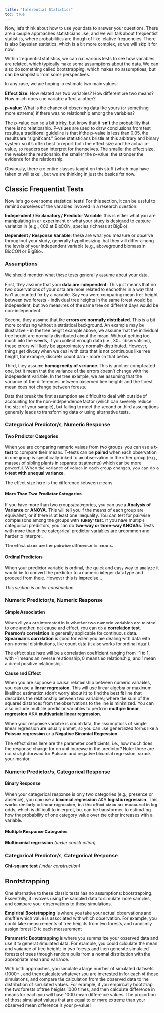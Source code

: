 ```yaml
---
title: "Inferential Statistics"
toc: true
---
```


Now, let's think about how to use your data to answer your questions. There are a couple approaches statisticians use, and we will talk about frequentist statistics, where probabilities are though of like relative frequencies. There is also Bayesian statistics, which is a bit more complex, so we will skip it for now.

Within frequentist statistics, we can run various tests to see how variables are related, which typically make some assumptions about the data. We can also do something called bootstrapping, which makes no assumptions, but can be simplistic from some perspectives.

In any case, we are hoping to estimate two main values:

**Effect Size**: How related are two variables? How different are two means? How much does one variable affect another?

**p-value**: What is the chance of observing data like yours (or something more extreme) if there was no relationship among the variables?

The p-value can be a bit tricky, but know that it **isn't** the probability that there is no relationship. P-values are used to draw conclusions from test results, a traditional guideline is that if the p-value is less than 0.05, the results are "significant." Some statisticians bristle at this arbitrary and binary system, so it's often best to report both the effect size and the actual p-value, so readers can interpret for themselves. The smaller the effect size, the weaker the relationship, the smaller the p-value, the stronger the evidence for the relationship.

Obviously, there are entire classes taught on this stuff (which may have taken or will take!), but we are thinking in just the basics for now.

## Classic Frequentist Tests

Now let's go over some statistical tests! For this section, it can be useful to remind ourselves of the variables involved in a research question:

**Independent / Explanatory / Predictor Variable**: this is either what you are manipulating in an experiment or what your study is designed to capture variation in (e.g., C02 at BioCON, species richness at BigBio).

**Dependent / Response Variable**: these are what you measure or observe throughout your study, generally hypothesizing that they will differ among the levels of your independent variable (e.g., aboveground biomass in BioCON or BigBio).

### Assumptions

We should mention what these tests generally assume about your data.

First, they assume that your **data are independent**. This just means that no two observations of your data are more related to eachother in a way that isn't accounted for by a variable. Say you were comparing mean tree height between two forests - individual tree heights in the same forest would be independent, but two measures of the same tree on different days would be non-independent.

Second, they assume that the **errors are normally distributed**. This is a bit more confusing without a statistical background. An example may be illustrative - in the tree height example above, we assume that the individual tree height are normally distributed about the mean. Without getting too much into the weeds, if you collect enough data (i.e., 30+ observations), these errors will likely be approximately normally distributed. However, things get divcey when we deal with data that is not continuous like tree height, for example, discrete count data - more on that below.

Third, they assume **homogeneity of variance**. This is another complicated one, but it mean that the variance of the errors doesn't change with the independent variable. In the tree example, we are assuming that the variance of the differences between observed tree heights and the forest mean does not change between forests.

Data that break the first assumption are difficult to deal with outside of accounting for the non-independence factor (which can severely reduce the size of your sample), but failing to meet the second or third assumptions generally leads to transforming data or using alternative tests.

### Categorical Predictor/s, Numeric Response

#### Two Predictor Categories

When you are comparing numeric values from two groups, you can use a **t-test** to compare their means. T-tests can be **paired** when each observation in one group is specifically linked to an observation in the other group (e.g., masses of sibling plants in separate treatments) which can be more powerful. When the variance of values in each group changes, you can do a **t-test with unequal variance**.

The effect size here is the difference between means.

#### More Than Two Predictor Categories

If you have more than two groups/categories, you can use a **Analysis of Variance** or **ANOVA**. This will tell you if the means of each group are equivalent, or if there is at least one inequality. You can test for pairwise comparisons among the groups with **Tukey' test**. If you have multiple categorical predictors, you can do **two-way or three-way ANOVAs**. Tests with more than three categorical predictor variables are uncommon and harder to interpret.

The effect sizes are the pairwise difference in means.

#### Ordinal Predictors

When your predictor variable is ordinal, the quick and easy way to analyze it would be to convert the predictor to a numeric integer data type and proceed from there. However this is imprecise...

*This section is under construction*

### Numeric Predictor/s, Numeric Response

#### Simple Association

When all you are interested in is whether two numeric variables are related to one another, not cause and effect, you can do a **correlation test**. **Pearson's correlation** is generally applicable for continuous data. **Spearman's correlation** is good for when you are dealing with data with non-normal distributions, like count data (it also works for ordinal data!).

The effect size here will be a correlation coefficient ranging from -1 to 1, with -1 means an inverse relationship, 0 means no relationship, and 1 mean a direct positive relationship.

**Cause and Effect**

When you are suppose a causal relationship between numeric variables, you can use a **linear regression**. This will use linear algebra or maximum likelihod estimation (don't worry about it) to find the best fit line that describes the relationship between two variables; where the sum of the squared distances from the observations to the line is minimized. You can also include multiple predictor variables to perform **multiple linear regression** AKA **multivariate linear regression**.

When your response variable is count data, the assumptions of simple linear regression are usually unmet, so you can use generalized forms like a **Poisson regression** or a **Negative Binomial Regression**.

The effect sizes here are the parameter coefficients, i.e., how much does the response change for on unit increase in the predictor? Note: these are not straightforward for Poisson and negative binomial regression, so ask your mentor.

### Numeric Predictor/s, Categorical Response

#### Binary Response

When your categorical response is only two categories (e.g., presence or absence), you can use a **binomial regression** AKA **logistic regression**. This works similarly to linear regression, but the effect sizes are measured in log odds, which is difficult to interpret, but can be transformed to estimating how the probability of one category value over the other increases with a variable.

#### Multiple Response Categories

**Multinomial regression** *(under construction)*

### Categorical Predictor/s, Categorical Response

**Chi-square test** *(under construction)*

## Bootstrapping

One alternative to these classic tests has no assumptions: bootstrapping. Essentially, it involves using the sampled data to simulate more samples, and compare your observations to those simulations.

**Empirical Bootstrapping** is where you take your actual observations and shuffle which value is associated with which observation. For example, you could take measurements of tree heights from two forests, and randomly assign forest ID to each measurement.

**Parametric Bootstrapping** is where you summarize your observed data and use it to generat simulated data. For example, you could calculate the mean and variance of tree heights in two forests and then generate simulated forests of trees through random pulls from a normal distribution with the appropriate mean and variance.

With both approaches, you simulate a large number of simulated datasets (1000+), and then calculate whatever you are interested in for each of those simulations, and compare the calculation from the observed data to the distribution of simulated values. For example, if you empirically bootstrap the two forests of tree heights 1000 times, and then calculate difference in means for each you will have 1000 mean difference values. The proportion of those simulated values that are equal to or more extreme than your observed mean difference is your p-value!
